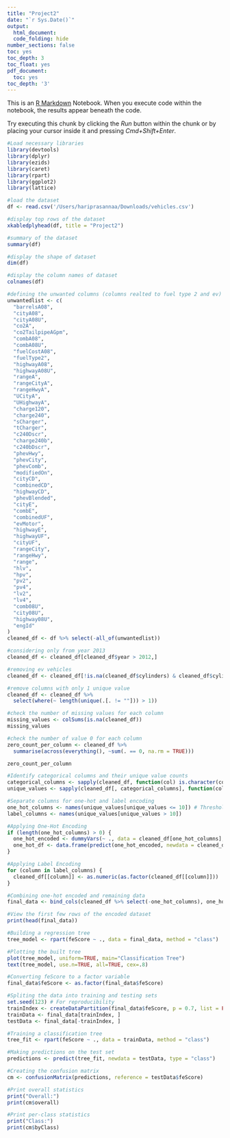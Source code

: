 ```yaml
---
title: "Project2"
date: "`r Sys.Date()`"
output:
  html_document:
  code_folding: hide
number_sections: false
toc: yes
toc_depth: 3
toc_float: yes
pdf_document:
  toc: yes
toc_depth: '3'
---
```


This is an [R Markdown](http://rmarkdown.rstudio.com) Notebook. When you execute code within the notebook, the results appear beneath the code. 

Try executing this chunk by clicking the *Run* button within the chunk or by placing your cursor inside it and pressing *Cmd+Shift+Enter*. 

```r
#Load necessary libraries
library(devtools)
library(dplyr)
library(ezids) 
library(caret)
library(rpart)
library(ggplot2)
library(lattice)
```
```r
#load the dataset
df <- read.csv('/Users/hariprasannaa/Downloads/vehicles.csv')

#display top rows of the dataset
xkabledplyhead(df, title = "Project2")

#summary of the dataset
summary(df)
```

```r
#display the shape of dataset
dim(df)
```

```r
#display the column names of dataset
colnames(df)
```

```r

#defining the unwanted columns (columns realted to fuel type 2 and ev)
unwantedlist <- c(
  "barrelsA08",
  "cityA08",
  "cityA08U",
  "co2A",
  "co2TailpipeAGpm",
  "combA08",
  "combA08U",
  "fuelCostA08",
  "fuelType2",
  "highwayA08",
  "highwayA08U",
  "rangeA",
  "rangeCityA",
  "rangeHwyA",
  "UCityA",
  "UHighwayA",
  "charge120",
  "charge240",
  "sCharger",
  "tCharger",
  "c240Dscr",
  "charge240b",
  "c240bDscr",
  "phevHwy",
  "phevCity",
  "phevComb",
  "modifiedOn",
  "cityCD",
  "combinedCD",
  "highwayCD",
  "phevBlended",
  "cityE",
  "combE",
  "combinedUF",
  "evMotor",
  "highwayE",
  "highwayUF",
  "cityUF",
  "rangeCity",
  "rangeHwy",
  "range",
  "hlv",
  "hpv",
  "pv2",
  "pv4",
  "lv2",
  "lv4",
  "comb08U",
  "city08U",
  "highway08U",
  "engId"
)
cleaned_df <- df %>% select(-all_of(unwantedlist))

#considering only from year 2013
cleaned_df <- cleaned_df[cleaned_df$year > 2012,]

#removing ev vehicles
cleaned_df <- cleaned_df[!is.na(cleaned_df$cylinders) & cleaned_df$cylinders != "Electricity",]
```
```r
#remove columns with only 1 unique value
cleaned_df <- cleaned_df %>%
  select(where(~ length(unique(.[. != ""])) > 1))
```
```r
#check the number of missing values for each column
missing_values <- colSums(is.na(cleaned_df))
missing_values
```
```r
#check the number of value 0 for each column
zero_count_per_column <- cleaned_df %>%
  summarise(across(everything(), ~sum(. == 0, na.rm = TRUE)))

zero_count_per_column
```
```r
#Identify categorical columns and their unique value counts
categorical_columns <- sapply(cleaned_df, function(col) is.character(col) || is.factor(col))
unique_values <- sapply(cleaned_df[, categorical_columns], function(col) length(unique(col)))

#Separate columns for one-hot and label encoding
one_hot_columns <- names(unique_values[unique_values <= 10]) # Threshold for one-hot encoding
label_columns <- names(unique_values[unique_values > 10])

#Applying One-Hot Encoding
if (length(one_hot_columns) > 0) {
  one_hot_encoded <- dummyVars(~ ., data = cleaned_df[one_hot_columns], fullRank = TRUE)
  one_hot_df <- data.frame(predict(one_hot_encoded, newdata = cleaned_df))
}

#Applying Label Encoding
for (column in label_columns) {
  cleaned_df[[column]] <- as.numeric(as.factor(cleaned_df[[column]]))
}

#Combining one-hot encoded and remaining data
final_data <- bind_cols(cleaned_df %>% select(-one_hot_columns), one_hot_df)

#View the first few rows of the encoded dataset
print(head(final_data))
```
```r
#Building a regression tree
tree_model <- rpart(feScore ~ ., data = final_data, method = "class")

#Plotting the built tree
plot(tree_model, uniform=TRUE, main="Classification Tree")
text(tree_model, use.n=TRUE, all=TRUE, cex=.8)
```
```r
#Converting feScore to a factor variable
final_data$feScore <- as.factor(final_data$feScore)

#Spliting the data into training and testing sets
set.seed(123) # For reproducibility
trainIndex <- createDataPartition(final_data$feScore, p = 0.7, list = FALSE)
trainData <- final_data[trainIndex, ]
testData <- final_data[-trainIndex, ]

#Training a classification tree
tree_fit <- rpart(feScore ~ ., data = trainData, method = "class")

#Making predictions on the test set
predictions <- predict(tree_fit, newdata = testData, type = "class")

#Creating the confusion matrix
cm <- confusionMatrix(predictions, reference = testData$feScore)

#Print overall statistics
print("Overall:")
print(cm$overall)

#Print per-class statistics
print("Class:")
print(cm$byClass)
```
